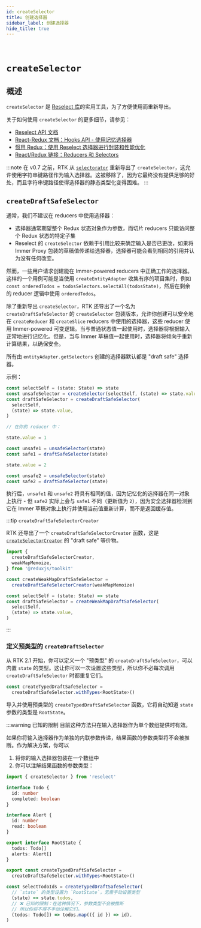 ```yaml
---
id: createSelector
title: 创建选择器
sidebar_label: 创建选择器
hide_title: true
---
```


&nbsp;

# `createSelector`

## 概述

`createSelector` 是 [Reselect 库](https://github.com/reduxjs/reselect)的实用工具，为了方便使用而重新导出。

关于如何使用 `createSelector` 的更多细节，请参见：

- [Reselect API 文档](https://github.com/reduxjs/reselect)
- [React-Redux 文档：Hooks API - 使用记忆选择器](https://cn.react-redux.js.org/next/api/hooks#using-memoizing-selectors)
- [惯用 Redux：使用 Reselect 选择器进行封装和性能优化](https://blog.isquaredsoftware.com/2017/12/idiomatic-redux-using-reselect-selectors/)
- [React/Redux 链接：Reducers 和 Selectors](https://github.com/markerikson/react-redux-links/blob/master/redux-reducers-selectors.md)

:::note
在 v0.7 之前，RTK 从 [`selectorator`](https://github.com/planttheidea/selectorator) 重新导出了 `createSelector`，这允许使用字符串键路径作为输入选择器。这被移除了，因为它最终没有提供足够的好处，而且字符串键路径使得选择器的静态类型化变得困难。
:::

## `createDraftSafeSelector`

通常，我们不建议在 reducers 中使用选择器：

- 选择器通常期望整个 Redux 状态对象作为参数，而切片 reducers 只能访问整个 Redux 状态的特定子集
- Reselect 的 `createSelector` 依赖于引用比较来确定输入是否已更改，如果将 Immer Proxy 包装的草稿值传递给选择器，选择器可能会看到相同的引用并认为没有任何改变。

然而，一些用户请求创建能在 Immer-powered reducers 中正确工作的选择器。这样的一个用例可能是当使用 `createEntityAdapter` 收集有序的项目集时，例如 `const orderedTodos = todosSelectors.selectAll(todosState)`，然后在剩余的 reducer 逻辑中使用 `orderedTodos`。

除了重新导出 `createSelector`，RTK 还导出了一个名为 `createDraftSafeSelector` 的 `createSelector` 包装版本，允许你创建可以安全地在 `createReducer` 和 `createSlice` reducers 中使用的选择器，这些 reducer 使用 Immer-powered 可变逻辑。当与普通状态值一起使用时，选择器将根据输入正常地进行记忆化。但是，当与 Immer 草稿值一起使用时，选择器将倾向于重新计算结果，以确保安全。

所有由 `entityAdapter.getSelectors` 创建的选择器默认都是 "draft safe" 选择器。

示例：

```ts no-transpile
const selectSelf = (state: State) => state
const unsafeSelector = createSelector(selectSelf, (state) => state.value)
const draftSafeSelector = createDraftSafeSelector(
  selectSelf,
  (state) => state.value,
)

// 在你的 reducer 中：

state.value = 1

const unsafe1 = unsafeSelector(state)
const safe1 = draftSafeSelector(state)

state.value = 2

const unsafe2 = unsafeSelector(state)
const safe2 = draftSafeSelector(state)
```

执行后，`unsafe1` 和 `unsafe2` 将具有相同的值，因为记忆化的选择器在同一对象上执行 - 但 `safe2` 实际上会与 `safe1` 不同（更新值为 `2`），因为安全选择器检测到它在 Immer 草稿对象上执行并使用当前值重新计算，而不是返回缓存值。

:::tip `createDraftSafeSelectorCreator`

RTK 还导出了一个 `createDraftSafeSelectorCreator` 函数，这是 [`createSelectorCreator`](https://github.com/reduxjs/reselect#createselectorcreatormemoize-memoizeoptions) 的 "draft safe" 等价物。

```ts no-transpile
import {
  createDraftSafeSelectorCreator,
  weakMapMemoize,
} from '@reduxjs/toolkit'

const createWeakMapDraftSafeSelector =
  createDraftSafeSelectorCreator(weakMapMemoize)

const selectSelf = (state: State) => state
const draftSafeSelector = createWeakMapDraftSafeSelector(
  selectSelf,
  (state) => state.value,
)
```

:::

### 定义预类型的 `createDraftSelector`

从 RTK 2.1 开始，你可以定义一个 "预类型" 的 `createDraftSafeSelector`，可以内置 `state` 的类型。这让你可以一次设置这些类型，所以你不必每次调用 `createDraftSafeSelector` 时都重复它们。

```ts no-transpile
const createTypedDraftSafeSelector =
  createDraftSafeSelector.withTypes<RootState>()
```

导入并使用预类型的 `createTypedDraftSafeSelector` 函数，它将自动知道 `state` 参数的类型是 `RootState`。

:::warning 已知的限制
目前这种方法只在输入选择器作为单个数组提供时有效。

如果你将输入选择器作为单独的内联参数传递，结果函数的参数类型将不会被推断。作为解决方案，你可以

1. 将你的输入选择器包装在一个数组中
2. 你可以注解结果函数的参数类型：

```ts no-transpile
import { createSelector } from 'reselect'

interface Todo {
  id: number
  completed: boolean
}

interface Alert {
  id: number
  read: boolean
}

export interface RootState {
  todos: Todo[]
  alerts: Alert[]
}

export const createTypedDraftSafeSelector =
  createDraftSafeSelector.withTypes<RootState>()

const selectTodoIds = createTypedDraftSafeSelector(
  // `state` 的类型设置为 `RootState`，无需手动设置类型
  (state) => state.todos,
  // ❌ 已知的限制：在这种情况下，参数类型不会被推断
  // 所以你将不得不手动注解它们。
  (todos: Todo[]) => todos.map(({ id }) => id),
)
```
